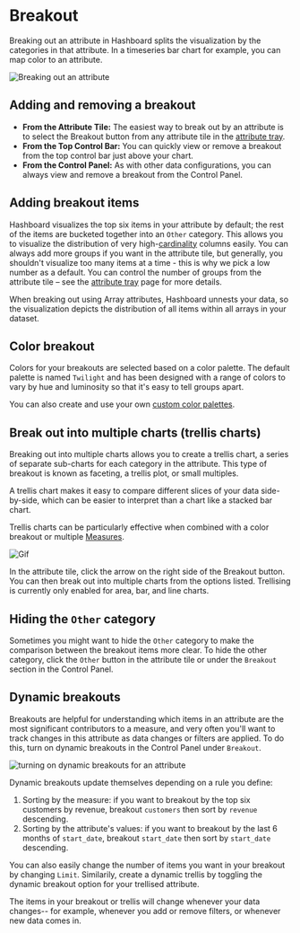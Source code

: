 
# Breakout

Breaking out an attribute in Hashboard splits the visualization by the categories in that attribute. In a timeseries bar chart for example, you can map color to an attribute.

![Breaking out an attribute](/breakout4.gif)

## Adding and removing a breakout

- **From the Attribute Tile:** The easiest way to break out by an attribute is to select the Breakout button from any attribute tile in the [attribute tray](/docs/visualizing-data/attribute-tray).
- **From the Top Control Bar:** You can quickly view or remove a breakout from the top control bar just above your chart.
- **From the Control Panel:** As with other data configurations, you can always view and remove a breakout from the Control Panel.

## Adding breakout items

Hashboard visualizes the top six items in your attribute by default; the rest of the items are bucketed together into an `Other` category. This allows you to visualize the distribution of very high-[cardinality](https://en.wikipedia.org/wiki/Cardinality) columns easily. You can always add more groups if you want in the attribute tile, but generally, you shouldn't visualize too many items at a time - this is why we pick a low number as a default. You can control the number of groups from the attribute tile – see the [attribute tray](/docs/visualizing-data/attribute-tray) page for more details.

<Callout type="info">
  When breaking out using Array attributes, Hashboard unnests your data, so the
  visualization depicts the distribution of all items within all arrays in your
  dataset.
</Callout>

## Color breakout

Colors for your breakouts are selected based on a color palette. The default palette is named `Twilight` and has been designed with a range of colors to vary by hue and luminosity so that it's easy to tell groups apart.

You can also create and use your own [custom color palettes](/docs/data-ops/config-schema/color-palette).

## Break out into multiple charts (trellis charts)

Breaking out into multiple charts allows you to create a trellis chart, a series of separate sub-charts for each category in the attribute. This type of breakout is known as faceting, a trellis plot, or small multiples.

A trellis chart makes it easy to compare different slices of your data side-by-side, which can be easier to interpret than a chart like a stacked bar chart.

Trellis charts can be particularly effective when combined with a color breakout or multiple [Measures](/docs/data-modeling/measures).

![Gif](/visualizing_data/breakout-trellis_shfum6.gif)

In the attribute tile, click the arrow on the right side of the Breakout button. You can then break out into multiple charts from the options listed. Trellising is currently only enabled for area, bar, and line charts.

## Hiding the `Other` category

Sometimes you might want to hide the `Other` category to make the comparison between the breakout items more clear. To hide the other category, click the `Other` button in the attribute tile or under the `Breakout` section in the Control Panel.

## Dynamic breakouts

Breakouts are helpful for understanding which items in an attribute are the most significant contributors to a measure, and very often you'll want to track changes in this attribute as data changes or filters are applied. To do this, turn on dynamic breakouts in the Control Panel under `Breakout`.

![turning on dynamic breakouts for an attribute](/visualizing_data/dynamic-breakout-control-panel.gif)

Dynamic breakouts update themselves depending on a rule you define:

1. Sorting by the measure: if you want to breakout by the top six customers by revenue, breakout `customers` then sort by `revenue` descending.
2. Sorting by the attribute's values: if you want to breakout by the last 6 months of `start_date`, breakout `start_date` then sort by `start_date` descending.

You can also easily change the number of items you want in your breakout by changing `Limit`. Similarily, create a dynamic trellis by toggling the dynamic breakout option for your trellised attribute.

The items in your breakout or trellis will change whenever your data changes-- for example, whenever you add or remove filters, or whenever new data comes in.

